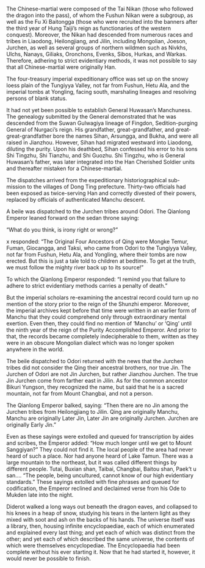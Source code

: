 The Chinese-martial were composed of the Tai Nikan (those who followed the dragon into the pass), of whom the Fushun Nikan were a subgroup, as well as the Fu Xi Baitongga (those who were recruited into the banners after the third year of Hung Taiji’s reign as functionaries of the western conquest). Moreover, the Nikan had descended from numerous races and tribes in Liaodong, Heilongjiang, and Jilin, including Mongolian, Joeson, Jurchen, as well as several groups of northern wildmen such as Nivkhs, Ulchs, Nanays, Giliaks, Oronchons, Evenks, Sibos, Hurkas, and Warkas. Therefore, adhering to strict evidentiary methods, it was not possible to say that all Chinese-martial were originally Han.

The four-treasury imperial expeditionary office was set up on the snowy loess plain of the Tungiyya Valley, not far from Fushun, Hetu Ala, and the imperial tombs at Yongling, facing south, marshaling lineages and resolving persons of blank status.

It had not yet been possible to establish General Huwasan’s Manchuness. The genealogy submitted by the General demonstrated that he was descended from the Suwan Gulwagiya lineage of Fingdon, Sedition-purging General of Nurgaci’s reign. His grandfather, great-grandfather, and great-great-grandfather bore the names Sihan, Arsungga, and Bukha, and were all raised in Jianzhou. However, Sihan had migrated westward into Liaodong, diluting the purity. Upon his deathbed, Sihan confessed his error to his sons Shi Tingzhu, Shi Tianzhu, and Shi Guozhu. Shi Tingzhu, who is General Huwasan’s father, was later integrated into the Han Cherished Soldier units and thereafter mistaken for a Chinese-martial.

The dispatches arrived from the expeditionary historiographical sub-mission to the villages of Dong Ting prefecture. Thirty-two officials had been exposed as twice-serving Han and correctly divested of their powers, replaced by officials of authenticated Manchu descent.

A beile was dispatched to the Jurchen tribes around Odori. The Qianlong Emperor leaned forward on the sedan throne saying:

"What do you think, is irony right or wrong?"

x responded: "The Original Four Ancestors of Qing were Mongke Temur, Fuman, Giocangga, and Taksi, who came from Odori to the Tungiyya Valley, not far from Fushun, Hetu Ala, and Yongling, where their tombs are now erected. But this is just a tale told to children at bedtime. To get at the truth, we must follow the mighty river back up to its source!"

To which the Qianlong Emperor responded: "I remind you that failure to adhere to strict evidentiary methods carries a penalty of death."

But the imperial scholars re-examining the ancestral record could turn up no mention of the story prior to the reign of the Shunzhi emperor. Moreover, the imperial archives kept before that time were written in an earlier form of Manchu that they could comprehend only through extraordinary mental exertion. Even then, they could find no mention of ‘Manchu’ or ‘Qing’ until the ninth year of the reign of the Purity Accomplished Emperor. And prior to that, the records became completely indecipherable to them, written as they were in an obscure Mongolian dialect which was no longer spoken anywhere in the world.

The beile dispatched to Odori returned with the news that the Jurchen tribes did not consider the Qing their ancestral brothers, nor true Jin. The Jurchen of Odori are not Jin Jurchen, but rather Jianzhou Jurchen. The true Jin Jurchen come from farther east in Jilin. As for the common ancestor Bikuri Yungson, they recognized the name, but said that he is a sacred mountain, not far from Mount Changbai, and not a person.

The Qianlong Emperor balked, saying: "Then there are no Jin among the Jurchen tribes from Heilongjiang to Jilin. Qing are originally Manchu, Manchu are originally Later Jin, Later Jin are originally Jurchen. Jurchen are originally Early Jin."

Even as these sayings were extolled and queued for transcription by aides and scribes, the Emperor added: “How much longer until we get to Mount Sanggiyan?”
They could not find it. The local people of the area had never heard of such a place. Nor had anyone heard of Lake Tamun. There was a large mountain to the northeast, but it was called different things by different people. Tutai, Buxian shan, Taibai, Changbai, Baitou shan, Paek’t u san….
“The people, being uncultured, cannot know of our high evidentiary standards.”
These sayings extolled with fine phrases and queued for codification, the Emperor reclined and declaimed verse from his Ode to Mukden late into the night.

Diderot walked a long ways out beneath the dragon eaves, and collapsed to his knees in a heap of snow, studying his tears in the lantern light as they mixed with soot and ash on the backs of his hands. The universe itself was a library, then, housing infinite encyclopaediae, each of which enumerated and explained every last thing; and yet each of which was distinct from the other; and yet each of which described the same universe, the contents of which were themselves encyclopediae. The Encyclopaedia had been complete without his ever starting it. Now that he had started it, however, it would never be possible to finish.

<!-- Ever since departing Samarkand, his journey East had been populated by all of the things not included in his Encyclopaedia; and he had considered inlcuding an article on the Encyclopaedia itself as a catchall measure. Now, at the Qianlong Emperor's court, he encountered his Encyclopedia among the omissions in his Encyclopedia. -->























<!-- The four-treasury imperial expeditionary office was set up on the snowy loess plain of the Tungiyya Valley, not far from Fushun, Hetu Ala, and the imperial tombs at Yongling, facing south, marshaling lineages and resolving persons of blank status. -->

<!-- The imperial scholars were clarifying General Huwasan’s Manchuness when the dispatches arrived from the expeditionary historiographical sub-mission to the villages of Dong Ting prefecture. Thirty-two officials had been exposed as twice-serving Han and correctly divested of their powers, replaced by officials of authenticated Manchu descent. The Qianlong Emperor leaned forward on the sedan throne and dispatched a beile to the Jurchen tribes around Odori, saying: -->

<!-- “The Original Four Ancestors of Qing were Mongke Temur, Fuman, Giocangga, and Taksi, who came from Odori to the place we are now. But this is just a tale told by fathers to children at bedtime. To get at the truth, we must follow the mighty river back up to its source. I remind you that failure to adhere to strict evidentiary methods carries a penalty of death.” -->

<!-- But the imperial scholars re-examining the ancestral record could turn up no mention of the story prior to the reign of the Shunzhi emperor. Indeed, they could find no mention of ‘Manchu’ or ‘Qing’ until the ninth year of the reign of the Purity Accomplished Emperor. And prior to that, the records were completely indecipherable, written as they were in an obscure Mongolian dialect no longer spoken anywhere in the world. -->

<!-- “Then there are no Jin among the Jurchen tribes from Heilongjiang to Jilin. Qing are originally Manchu, Manchu are originally Later Jin, Later Jin are originally Jurchen. Jurchen are originally Early Jin.” -->

<!-- These and other sayings extolled by aides with fine phrases and queued by scribes for codification, the Emperor then reclined and declaimed verse from his Ode to Mukden late into the night. -->

<!-- Diderot walked a long ways out beneath the eaves and collapsed to his knees in the snow, studying the soot-blackened tears that rolled across the back of his hands, late into the night. -->
